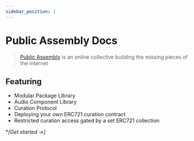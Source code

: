 ```yaml
---
sidebar_position: 1
---
```

# Public Assembly Docs

> [Public Assembly](http://public---assembly.com) is an online collective building the missing pieces of the internet

## Featuring

- Modular Package Library
- Audio Component Library
- Curation Protocol
- Deploying your own ERC721 curation contract
- Restricted curation access gated by a set ERC721 collection

**[Get started →]*
